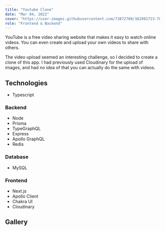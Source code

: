 ```yaml
---
title: "Youtube Clone"
date: "Mar 04, 2022"
cover: "https://user-images.githubusercontent.com/73872769/162991723-70c5ff16-bde1-4b2e-8771-133b3eff3c03.jpg"
role: "Frontend & Backend"
---
```


YouTube is a free video sharing website that makes it easy to watch online videos. You can even create and upload your own videos to share with others.

The video upload seemed an interesting challenge, so I decided to create a clone of this app. I had previously used Cloudinary for the upload of images, and had no idea of ​​that you can actually do the same with videos.

## Technologies

- Typescript

### Backend

- Node
- Prisma
- TypeGraphQL
- Express
- Apollo GraphQL
- Redis

### Database

- MySQL

### Frontend

- Next.js
- Apollo Client
- Chakra UI
- Cloudinary

## Gallery

<GalleryImage
  alt="videos"
  image="https://user-images.githubusercontent.com/73872769/162371099-1dda58be-677b-41aa-9ed4-bcd78fae7477.png"
  caption="The classic list of youtube's videos"
/>

<GalleryImage
  alt="Single video"
  image="https://user-images.githubusercontent.com/73872769/162371261-3a343f90-02b8-4f12-bb67-11387b21427d.png"
  caption="The view of a single video"
/>
